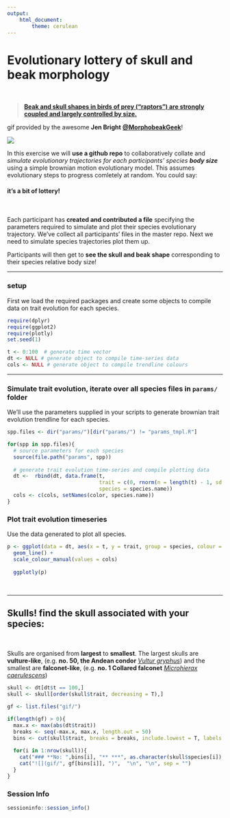 ```yaml
---
output: 
    html_document:
        theme: cerulean
---
```

# **Evolutionary lottery of skull and beak morphology**

<br>

> [**Beak and skull shapes in birds of prey (“raptors”) are strongly coupled and largely controlled by size.**](http://eprints.whiterose.ac.uk/99452/1/Bright%20et%20al.%202016_SelfArchive.pdf)

gif provided by the awesome **Jen Bright** [**\@MorphobeakGeek**](https://twitter.com/MorphobeakGeek)!

![](gif.gif)

In this exercise we will **use a github repo** to collaboratively collate and *simulate evolutionary trajectories for each participants' species* ***body size*** using a simple brownian motion evolutionary model. This assumes evolutionary steps to progress comletely at random. You could say: 

#### it's a bit of lottery!

<br>

Each participant has **created and contributed a file** specifying the parameters required to simulate and plot their species evolutionary trajectory. We've collect all participants' files in the master repo. Next we need to simulate species trajectories plot them up.

Participants will then get to **see the skull and beak shape** corresponding to their species relative body size!

***

### setup

First we load the required packages and create some objects to compile data on trait evolution for each species.

```r
require(dplyr)
require(ggplot2)
require(plotly)
set.seed(1)

t <- 0:100  # generate time vector
dt <- NULL # generate object to compile time-series data
cols <- NULL # generate object to compile trendline colours
```

***

### Simulate trait evolution, iterate over all species files in `params/` folder

We'll use the parameters supplied in your scripts to generate brownian trait evolution trendline for each species.

```r

spp.files <- dir("params/")[dir("params/") != "params_tmpl.R"]

for(spp in spp.files){
  # source parameters for each species
  source(file.path("params", spp))
  
  # generate trait evolution time-series and compile plotting data
  dt <-  rbind(dt, data.frame(t, 
                              trait = c(0, rnorm(n = length(t) - 1, sd = sqrt(sig2)) %>% cumsum()),
                              species = species.name))
  cols <- c(cols, setNames(color, species.name))
}

```



### Plot trait evolution timeseries

Use the data generated to plot all species.

```r

p <- ggplot(data = dt, aes(x = t, y = trait, group = species, colour = species)) + 
  geom_line() + 
  scale_colour_manual(values = cols) 
  
  ggplotly(p)
```

<br>

***

## **Skulls!** find the skull associated with your species:

<br>

Skulls are organised from **largest** to **smallest**. The largest skulls are **vulture-like**, (e.g. **no. 50, the Andean condor** [*Vultur gryphus*](https://en.wikipedia.org/wiki/Andean_condor)) and the  smallest are **falconet-like**, (e.g. **no. 1 Collared falconet** [*Microhierax caerulescens*](https://en.wikipedia.org/wiki/Collared_falconet))

```r
skull <- dt[dt$t == 100,] 
skull <- skull[order(skull$trait, decreasing = T),]

gf <- list.files("gif/")

if(length(gf) > 0){
  max.x <- max(abs(dt$trait))
  breaks <- seq(-max.x, max.x, length.out = 50)
  bins <- cut(skull$trait, breaks = breaks, include.lowest = T, labels = F)
  
  for(i in 1:nrow(skull)){
    cat("### **No: ",bins[i], "** ***", as.character(skull$species[i]),"***", "\n", "\n", sep = "")
    cat("![](gif/", gf[bins[i]], ")",  "\n", "\n", sep = "")
  }
}
```


### Session Info

```r
sessioninfo::session_info()
```



